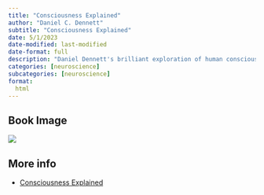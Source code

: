 ```yaml
---
title: "Consciousness Explained"
author: "Daniel C. Dennett"
subtitle: "Consciousness Explained"
date: 5/1/2023
date-modified: last-modified
date-format: full
description: "Daniel Dennett's brilliant exploration of human consciousness — named one of the ten best books of the year by the New York Times — is a masterpiece beloved by both scientific experts and general readers (New York Times Book Review). "
categories: [neuroscience]
subcategories: [neuroscience]
format:
  html
---
```


## Book Image

![](/books/ConsciousnessExplained.jpg)

## More info

- [Consciousness Explained](https://www.amazon.com/dp/0316180661){.external}
